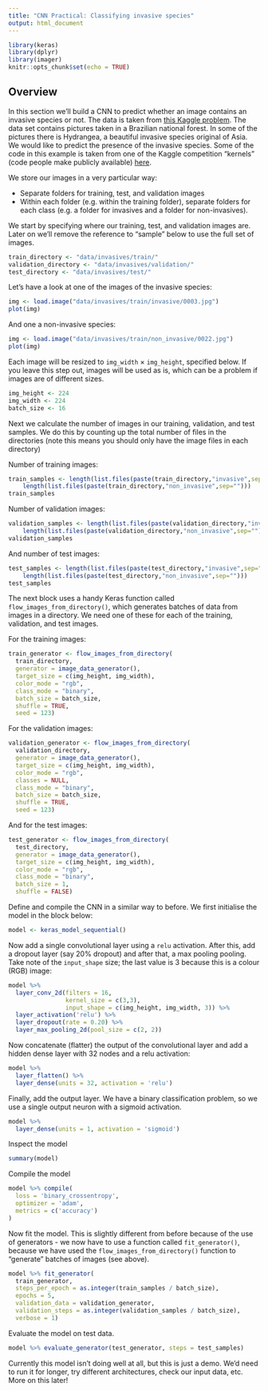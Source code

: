 ```yaml
---
title: "CNN Practical: Classifying invasive species"
output: html_document
---
```


```r
library(keras)
library(dplyr)
library(imager)
knitr::opts_chunk$set(echo = TRUE)
```

## Overview 
In this section we'll build a CNN to predict whether an image contains an invasive species or not. The data is taken from [this Kaggle problem](https://www.kaggle.com/c/invasive-species-monitoring). The data set contains pictures taken in a Brazilian national forest. In some of the pictures there is Hydrangea, a beautiful invasive species original of Asia. We would like to predict the presence of the invasive species. Some of the code in this example is taken from one of the Kaggle competition "kernels" (code people make publicly available) [here](https://www.kaggle.com/ogurtsov/0-99-with-r-and-keras-inception-v3-fine-tune).

We store our images in a very particular way:

* Separate folders for training, test, and validation images
* Within each folder (e.g. within the training folder), separate folders for each class (e.g. a folder for invasives and a folder for non-invasives).

We start by specifying where our training, test, and validation images are. Later on we'll remove the reference to "sample" below to use the full set of images.


```r
train_directory <- "data/invasives/train/"
validation_directory <- "data/invasives/validation/"
test_directory <- "data/invasives/test/"
```

Let's have a look at one of the images of the invasive species:
```r
img <- load.image("data/invasives/train/invasive/0003.jpg")
plot(img)
```
And one a non-invasive species:
```r
img <- load.image("data/invasives/train/non_invasive/0022.jpg")
plot(img)
```

Each image will be resized to `img_width` $\times$ `img_height`, specified below. If you leave this step out, images will be used as is, which can be a problem if images are of different sizes.

```r
img_height <- 224
img_width <- 224
batch_size <- 16
```

Next we calculate the number of images in our training, validation, and test samples. We do this by counting up the total number of files in the directories (note this means you should only have the image files in each directory)

Number of training images:

```r
train_samples <- length(list.files(paste(train_directory,"invasive",sep=""))) +
    length(list.files(paste(train_directory,"non_invasive",sep="")))
train_samples
```

Number of validation images:

```r
validation_samples <- length(list.files(paste(validation_directory,"invasive",sep=""))) +
    length(list.files(paste(validation_directory,"non_invasive",sep="")))
validation_samples
```

And number of test images:

```r
test_samples <- length(list.files(paste(test_directory,"invasive",sep=""))) +
    length(list.files(paste(test_directory,"non_invasive",sep="")))
test_samples
```

The next block uses a handy Keras function called `flow_images_from_directory()`, which generates batches of data from images in a directory. We need one of these for each of the training, validation, and test images.

For the training images:

```r
train_generator <- flow_images_from_directory(
  train_directory, 
  generator = image_data_generator(), 
  target_size = c(img_height, img_width),
  color_mode = "rgb",
  class_mode = "binary", 
  batch_size = batch_size, 
  shuffle = TRUE,
  seed = 123)
```

For the validation images:

```r
validation_generator <- flow_images_from_directory(
  validation_directory, 
  generator = image_data_generator(), 
  target_size = c(img_height, img_width), 
  color_mode = "rgb", 
  classes = NULL,
  class_mode = "binary", 
  batch_size = batch_size, 
  shuffle = TRUE,
  seed = 123)
```

And for the test images:

```r
test_generator <- flow_images_from_directory(
  test_directory, 
  generator = image_data_generator(),
  target_size = c(img_height, img_width), 
  color_mode = "rgb", 
  class_mode = "binary", 
  batch_size = 1,
  shuffle = FALSE) 
```

Define and compile the CNN in a similar way to before. We first initialise the model in the block below:

```r
model <- keras_model_sequential() 
```

Now add a single convolutional layer using a `relu` activation. After this, add a dropout layer (say 20% dropout) and after that, a max pooling pooling. Take note of the `input_shape` size; the last value is 3 because this is a colour (RGB) image:

```r
model %>%
  layer_conv_2d(filters = 16,           
                kernel_size = c(3,3),             
                input_shape = c(img_height, img_width, 3)) %>%   
  layer_activation('relu') %>%                     
  layer_dropout(rate = 0.20) %>%                  
  layer_max_pooling_2d(pool_size = c(2, 2)) 
```

Now concatenate (flatter) the output of the convolutional layer and add a hidden dense layer with 32 nodes and a relu activation:

```r
model %>%    
  layer_flatten() %>%                            
  layer_dense(units = 32, activation = 'relu')
```

Finally, add the output layer. We have a binary classification problem, so we use a single output neuron with a sigmoid activation.

```r
model %>%
  layer_dense(units = 1, activation = 'sigmoid')
```

Inspect the model
```r
summary(model)
```

Compile the model

```r
model %>% compile(
  loss = 'binary_crossentropy',
  optimizer = 'adam',
  metrics = c('accuracy')
)
```

Now fit the model. This is slightly different from before because of the use of generators - we now have to use a function called `fit_generator()`, because we have used the `flow_images_from_directory()` function to "generate" batches of images (see above).

```r
model %>% fit_generator(
  train_generator,
  steps_per_epoch = as.integer(train_samples / batch_size), 
  epochs = 5, 
  validation_data = validation_generator,
  validation_steps = as.integer(validation_samples / batch_size),
  verbose = 1)
```

Evaluate the model on test data.

```r
model %>% evaluate_generator(test_generator, steps = test_samples)
```

Currently this model isn't doing well at all, but this is just a demo. We'd need to run it for longer, try different architectures, check our input data, etc. More on this later!